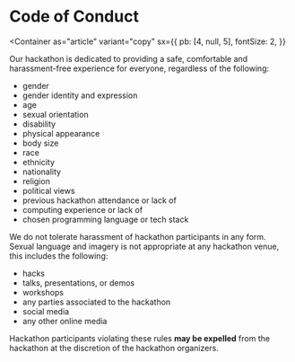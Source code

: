
<Box as="header" variant="header">

# Code of Conduct

</Box>

<Container
  as="article"
  variant="copy"
  sx={{
    pb: [4, null, 5],
    fontSize: 2,
  }}
>

Our hackathon is dedicated to providing a safe, comfortable and harassment-free experience for everyone, regardless of the following:

- gender
- gender identity and expression
- age
- sexual orientation
- disability
- physical appearance
- body size
- race
- ethnicity
- nationality
- religion
- political views
- previous hackathon attendance or lack of
- computing experience or lack of
- chosen programming language or tech stack

We do not tolerate harassment of hackathon participants in any form. Sexual language and imagery is not appropriate at any hackathon venue, this includes the following:

- hacks
- talks, presentations, or demos
- workshops
- any parties associated to the hackathon
- social media
- any other online media

Hackathon participants violating these rules **may be expelled** from the hackathon at the discretion of the hackathon organizers.

</Container>
